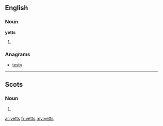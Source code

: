 ==English==

===Noun===
'''yetts'''

# {{plural of|[[yett]]}}

===Anagrams===
* [[testy#English|testy]]

----

==Scots==

===Noun===
{{head|sco|plural}}

# {{plural of|[[yett]]|lang=sco}}

[[ar:yetts]]
[[fr:yetts]]
[[my:yetts]]